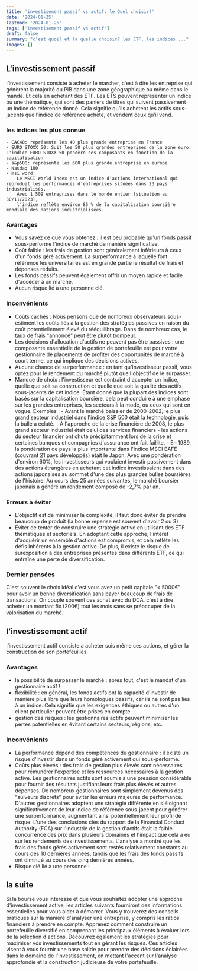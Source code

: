 ```yaml
---
title: 'investisement passif vs actif: le Quel choisir?'
date: '2024-01-25'
lastmod: '2024-01-25'
tags: ['investisement passif vs actif']
draft: false
summary: "c'est quoi? et la quelle choisir? les ETF, les indices ..."
images: []
---
```


## L’investissement passif

l’investissement consiste à acheter le marcher, c'est à dire les entreprise qui génèrent la majorité du PIB dans une zone géographique ou même dans le mande.
Et cela en achetant des ETF. Les ETS peuvent représenter un indice ou une thématique, qui sont des paniers de titres qui suivent passivement un indice de référence donné.
Cela signifie qu’ils achètent les actifs sous-jacents que l’indice de référence achète, et vendent ceux qu’il vend.

### les indices les plus connue

    - CAC40: représente les 40 plus grande entreprise en France
    - EURO STOXX 50: Suit les 50 plus grandes entreprises de la zone euro. L'indice EURO STOXX 50 pondère ses composants en fonction de la capitalisation
    - s&p500: représente les 600 plus grande entreprise en europe
    - Nasdaq 100
    - msi word:
        Le MSCI World Index est un indice d’actions international qui reproduit les performances d’entreprises situées dans 23 pays industrialisés.
        Avec 1 509 entreprises dans le monde entier (situation au 30/11/2023),
        l’indice reflète environ 85 % de la capitalisation boursière mondiale des nations industrialisées.

### Avantages

- Vous savez ce que vous obtenez : il est peu probable qu'un fonds passif sous-performe l'indice de marché de manière significative.
- Coût faible : les frais de gestion sont généralement inférieurs à ceux d'un fonds géré activement. La surperformance à laquelle font référence les universitaires est en grande partie le résultat de frais et dépenses réduits.
- Les fonds passifs peuvent également offrir un moyen rapide et facile d'accéder à un marché.
- Aucun risque lié à une personne clé.

### Inconvénients

- Coûts cachés : Nous pensons que de nombreux observateurs sous-estiment les coûts liés à la gestion des stratégies passives en raison du coût potentiellement élevé du rééquilibrage. Dans de nombreux cas, le taux de frais "annoncé" peut être plutôt trompeur.
- Les décisions d'allocation d'actifs ne peuvent pas être passives : une composante essentielle de la gestion de portefeuille est pour votre gestionnaire de placements de profiter des opportunités de marché à court terme, ce qui implique des décisions actives.
- Aucune chance de surperformance : en tant qu'investisseur passif, vous optez pour le rendement du marché plutôt que l'objectif de le surpasser.
- Manque de choix : l'investisseur est contraint d'accepter un indice, quelle que soit sa construction et quelle que soit la qualité des actifs sous-jacents de cet indice. Étant donné que la plupart des indices sont basés sur la capitalisation boursière, cela peut conduire à une emphase sur les grandes entreprises, les secteurs à la mode, ou ceux qui sont en vogue.
  Exemples : - Avant le marché baissier de 2000-2002, le plus grand secteur industriel dans l'indice S&P 500 était la technologie, puis la bulle a éclaté. - À l'approche de la crise financière de 2008, le plus grand secteur industriel était celui des services financiers - les actions du secteur financier ont chuté précipitamment lors de la crise et certaines banques et compagnies d'assurance ont fait faillite. - En 1989, la pondération de pays la plus importante dans l'indice MSCI EAFE (couvrant 21 pays développés) était le Japon. Avec une pondération d'environ 60%, les investisseurs qui voulaient investir passivement dans des actions étrangères en achetant cet indice investissaient dans des actions japonaises au sommet d'une des plus grandes bulles boursières de l'histoire. Au cours des 25 années suivantes, le marché boursier japonais a généré un rendement composé de -2,7% par an.

### Erreurs à éviter

- L'objectif est de minimiser la complexité, il faut donc éviter de prendre beaucoup de produit (la bonne repense est souvent d'avoir 2 ou 3)
- Éviter de tenter de construire une stratégie active en utilisant des ETF thématiques et sectoriels.
  En adoptant cette approche, l'intérêt d'acquérir un ensemble d'actions est compromis, et cela reflète les défis inhérents à la gestion active.
  De plus, il existe le risque de surexposition à des entreprises présentes dans différents ETF, ce qui entraîne une perte de diversification.

### Dernier pensées

C'est souvent le choix idéal c'est vous avez un petit capitale "< 5000€" pour avoir un bonne diversification sans payer beaucoup de frais de transactions.
On couple souvent ces achat avec du DCA, c'est à dire acheter un montant fix (200€) tout les mois sans se préoccuper de la valorisation du marché.

## l’investissement actif

l’investissement actif consiste a acheter sois même ces actions, et gérer la construction de son portefeuilles.

### Avantages

- la possibilité de surpasser le marché : après tout,
  c'est le mandat d'un gestionnaire actif !
- flexibilité : en général, les fonds actifs ont la capacité d'investir de manière plus libre que leurs homologues passifs, car ils ne sont pas liés à un
  indice. Cela signifie que les exigences éthiques ou autres d'un client particulier peuvent être prises en compte.
- gestion des risques : les gestionnaires actifs peuvent minimiser les pertes potentielles en évitant certains secteurs, régions, etc.

### Inconvénients

- La performance dépend des compétences du gestionnaire : il existe un risque d'investir dans un fonds géré activement qui sous-performe.
- Coûts plus élevés : des frais de gestion plus élevés sont nécessaires pour rémunérer l'expertise et les ressources nécessaires à la gestion active.
  Les gestionnaires actifs sont soumis à une pression considérable pour fournir des résultats justifiant leurs frais plus élevés et autres dépenses.
  De nombreux gestionnaires sont simplement devenus des "suiveurs discrets" pour éviter les erreurs majeures de performance.
  D'autres gestionnaires adoptent une stratégie différente en s'éloignant significativement de leur indice de référence sous-jacent pour générer une surperformance,
  augmentant ainsi potentiellement leur profil de risque.
  L'une des conclusions clés du rapport de la Financial Conduct Authority (FCA) sur l'industrie de la gestion d'actifs était la faible concurrence des prix dans plusieurs domaines et l'impact que cela a eu sur les rendements des investissements.
  L'analyse a montré que les frais des fonds gérés activement sont restés relativement constants au cours des 10 dernières années,
  tandis que les frais des fonds passifs ont diminué au cours des cinq dernières années.
- Risque clé lié à une personne :

## la suite

Si la bourse vous intéresse et que vous souhaitez adopter une approche d'investissement active,
les articles suivants fourniront des informations essentielles pour vous aider à démarrer.
Vous y trouverez des conseils pratiques sur la manière d'analyser une entreprise,
y compris les ratios financiers à prendre en compte.
Apprenez comment construire un portefeuille diversifié en comprenant les principaux éléments à évaluer lors de la sélection d'actions.
Découvrez également les stratégies pour maximiser vos investissements tout en gérant les risques.
Ces articles visent à vous fournir une base solide pour prendre des décisions éclairées dans le domaine de l'investissement,
en mettant l'accent sur l'analyse approfondie et la construction judicieuse de votre portefeuille.

